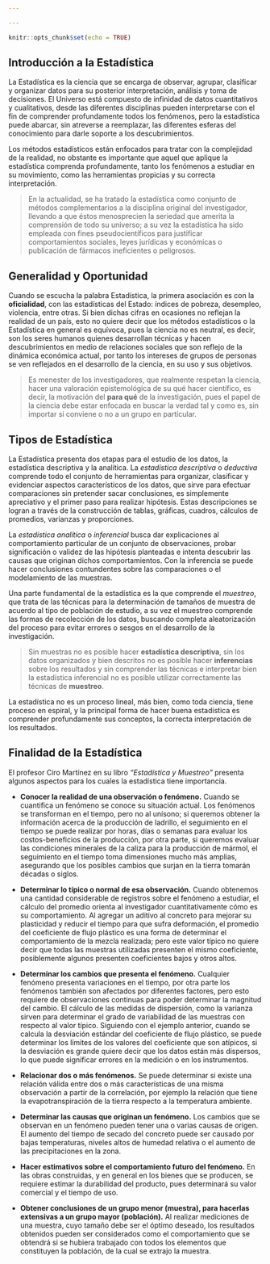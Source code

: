 ```yaml
---

---
```


```r
knitr::opts_chunk$set(echo = TRUE)
```

## Introducción a la Estadística

La Estadística es la ciencia que se encarga de observar, agrupar, clasificar y organizar datos para su posterior interpretación, análisis y toma de decisiones. El Universo está compuesto de infinidad de datos cuantitativos y cualitativos, desde las diferentes disciplinas pueden interpretarse con el fin de comprender profundamente todos los fenómenos, pero la estadística puede abarcar, sin atreverse a reemplazar, las diferentes esferas del conocimiento para darle soporte a los descubrimientos.

Los métodos estadísticos están enfocados para tratar con la complejidad de la realidad, no obstante es importante que aquel que aplique la estadística comprenda profundamente, tanto los fenómenos a estudiar en su movimiento, como las herramientas propicias y su correcta interpretación.

>En la actualidad, se ha tratado la estadística como conjunto de métodos complementarios a la disciplina original del investigador, llevando a que éstos menosprecien la seriedad que amerita la comprensión de todo su universo; a su vez la estadística ha sido empleada con fines pseudocientíficos para justificar comportamientos sociales, leyes jurídicas y económicas o publicación de fármacos ineficientes o peligrosos. 

## Generalidad y Oportunidad

Cuando se escucha la palabra Estadística, la primera asociación es con la **oficialidad**, con las estadísticas del Estado: índices de pobreza, desempleo, violencia, entre otras. Si bien dichas cifras en ocasiones no reflejan la realidad de un país, esto no quiere decir que los métodos estadísticos o la Estadística en general es equívoca, pues la ciencia no es neutral, es decir, son los seres humanos quienes desarrollan técnicas y hacen descubrimientos en medio de relaciones sociales que son reflejo de la dinámica económica actual, por tanto los intereses de grupos de personas se ven reflejados en el desarrollo de la ciencia, en su uso y sus objetivos.

> Es menester de los investigadores, que realmente respetan la ciencia, hacer una valoración epistemológica de su qué hacer científico, es decir, la motivación del **para qué** de la investigación, pues el papel de la ciencia debe estar enfocada en buscar la verdad tal y como es, sin importar si conviene o no a un grupo en particular.

## Tipos de Estadística

La Estadística presenta dos etapas para el estudio de los datos, la estadística descriptiva y la analítica. La *estadística descriptiva* o *deductiva* comprende todo el conjunto de herramientas para organizar, clasificar y evidenciar aspectos característicos de los datos, que sirve para efectuar comparaciones sin pretender sacar conclusiones, es simplemente apreciativo y el primer paso para realizar hipótesis. Estas descripciones se logran a través de la construcción de tablas, gráficas, cuadros, cálculos de promedios, varianzas y proporciones.

La *estadística analítica* o *inferencial* busca dar explicaciones al comportamiento particular de un conjunto de observaciones, probar significación o validez de las hipótesis planteadas e intenta descubrir las causas que originan dichos comportamientos. Con la inferencia se puede hacer conclusiones contundentes sobre las comparaciones o el modelamiento de las muestras.

Una parte fundamental de la estadística es la que comprende el *muestreo*, que trata de las técnicas para la determinación de tamaños de muestra de acuerdo al tipo de población de estudio, a su vez el muestreo comprende las formas de recolección de los datos, buscando completa aleatorización del proceso para evitar errores o sesgos en el desarrollo de la investigación.

> Sin muestras no es posible hacer **estadística descriptiva**, sin los datos organizados y bien descritos no es posible hacer **inferencias** sobre los resultados y sin comprender las técnicas e interpretar bien la estadística inferencial no es posible utilizar correctamente las técnicas de **muestreo**.

La estadística no es un proceso lineal, más bien, como toda ciencia, tiene proceso en espiral, y la principal forma de hacer buena estadística es comprender profundamente sus conceptos, la correcta interpretación de los resultados.

## Finalidad de la Estadística

El profesor Ciro Martínez en su libro *“Estadística y Muestreo”* presenta algunos aspectos para los cuales la estadística tiene importancia.

-	**Conocer la realidad de una observación o fenómeno.** Cuando se cuantifica un fenómeno se conoce su situación actual. Los fenómenos se transforman en el tiempo, pero no al unísono; si queremos obtener la información acerca de la producción de ladrillo, el seguimiento en el tiempo se puede realizar por horas, días o semanas para evaluar los costos-beneficios de la producción, por otra parte, si queremos evaluar las condiciones minerales de la caliza para la producción de mármol, el seguimiento en el tiempo toma dimensiones mucho más amplias, asegurando que los posibles cambios que surjan en la tierra tomarán décadas o siglos.

-	**Determinar lo típico o normal de esa observación.** Cuando obtenemos una cantidad considerable de registros sobre el fenómeno a estudiar, el cálculo del promedio orienta al investigador cuantitativamente cómo es su comportamiento. Al agregar un aditivo al concreto para mejorar su plasticidad y reducir el tiempo para que sufra deformación, el promedio del coeficiente de flujo plástico es una forma de determinar el comportamiento de la mezcla realizada; pero este valor típico no quiere decir que todas las muestras utilizadas presenten el mismo coeficiente, posiblemente algunos presenten coeficientes bajos y otros altos.

-	**Determinar los cambios que presenta el fenómeno.** Cualquier fenómeno presenta variaciones en el tiempo, por otra parte los fenómenos también son afectados por diferentes factores, pero esto requiere de observaciones continuas para poder determinar la magnitud del cambio. El cálculo de las medidas de dispersión, como la varianza sirven para determinar el grado de variabilidad de las muestras con respecto al valor típico. Siguiendo con el ejemplo anterior, cuando se calcula la desviación estándar del coeficiente de flujo plástico, se puede determinar los límites de los valores del coeficiente que son atípicos, si la desviación es grande quiere decir que los datos están más dispersos, lo que puede significar errores en la medición o en los instrumentos.

-	**Relacionar dos o más fenómenos.** Se puede determinar si existe una relación válida entre dos o más características de una misma observación a partir de la correlación, por ejemplo la relación que tiene la evapotranspiración de la tierra respecto a la temperatura ambiente.

-	**Determinar las causas que originan un fenómeno.** Los cambios que se observan en un fenómeno pueden tener una o varias causas de origen. El aumento del tiempo de secado del concreto puede ser causado por bajas temperaturas, niveles altos de humedad relativa o el aumento de las precipitaciones en la zona.

-	**Hacer estimativos sobre el comportamiento futuro del fenómeno.** En las obras construidas, y en general en los bienes que se producen, se requiere estimar la durabilidad del producto, pues determinará su valor comercial y el tiempo de uso.

-	**Obtener conclusiones de un grupo menor (muestra), para hacerlas extensivas a un grupo mayor (población).** Al realizar mediciones de una muestra, cuyo tamaño debe ser el óptimo deseado, los resultados obtenidos pueden ser considerados como el comportamiento que se obtendrá si se hubiera trabajado con todos los elementos que constituyen la población, de la cual se extrajo la muestra.



